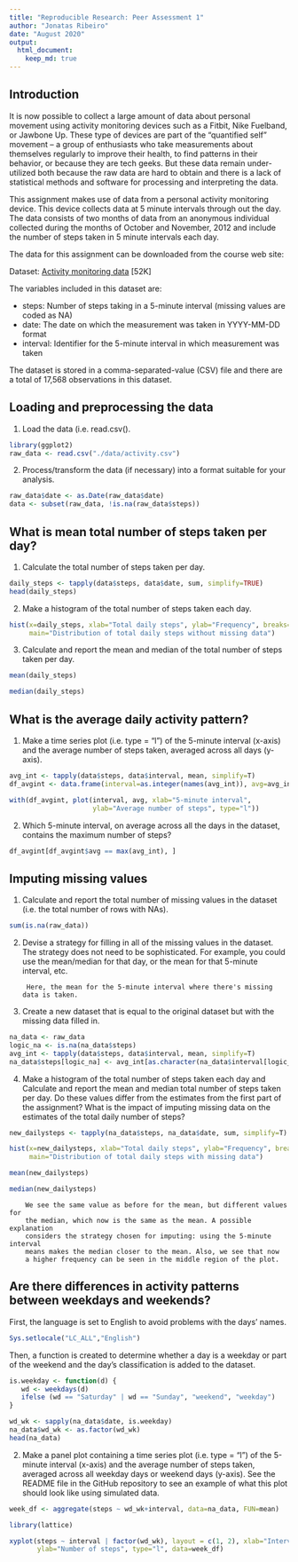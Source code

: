 ---
title: "Reproducible Research: Peer Assessment 1"
author: "Jonatas Ribeiro"
date: "August 2020"
output: 
  html_document:
    keep_md: true
---
## Introduction

It is now possible to collect a large amount of data about personal movement 
using activity monitoring devices such as a Fitbit, Nike Fuelband, or 
Jawbone Up. These type of devices are part of the “quantified self” movement – a group of enthusiasts who take measurements about themselves regularly to improve their health, to find patterns in their behavior, or because they are tech 
geeks. But these data remain under-utilized both because the raw data are hard 
to obtain and there is a lack of statistical methods and software for 
processing and interpreting the data.

This assignment makes use of data from a personal activity monitoring 
device. This device collects data at 5 minute intervals through out the day.
The data consists of two months of data from an anonymous individual collected 
during the months of October and November, 2012 and include the number of steps 
taken in 5 minute intervals each day.

The data for this assignment can be downloaded from the course web site:

Dataset: [Activity monitoring data](https://d396qusza40orc.cloudfront.net/repdata%2Fdata%2Factivity.zip) [52K]

The variables included in this dataset are:

- steps: Number of steps taking in a 5-minute interval (missing values are coded 
as \color{red}{\verb|NA|}NA)
- date: The date on which the measurement was taken in YYYY-MM-DD format
- interval: Identifier for the 5-minute interval in which measurement was taken

The dataset is stored in a comma-separated-value (CSV) file and there are a 
total of 17,568 observations in this dataset.


## Loading and preprocessing the data

1. Load the data (i.e. \color{red}{\verb|read.csv()|}read.csv().

```{r}
library(ggplot2)
raw_data <- read.csv("./data/activity.csv")
```

2. Process/transform the data (if necessary) into a format suitable for your 
analysis.

```{r}
raw_data$date <- as.Date(raw_data$date)
data <- subset(raw_data, !is.na(raw_data$steps))
```

## What is mean total number of steps taken per day?

1. Calculate the total number of steps taken per day.

```{r}
daily_steps <- tapply(data$steps, data$date, sum, simplify=TRUE)
head(daily_steps)
```

2. Make a histogram of the total number of steps taken each day.

```{r}
hist(x=daily_steps, xlab="Total daily steps", ylab="Frequency", breaks=20,
     main="Distribution of total daily steps without missing data")
```

3. Calculate and report the mean and median of the total number of steps 
taken per day.

```{r}
mean(daily_steps)

median(daily_steps)
```

## What is the average daily activity pattern?

1. Make a time series plot (i.e. \color{red}{\verb|type = "l"|}type = "l") 
of the 5-minute interval (x-axis) and the average number of steps taken, 
averaged across all days (y-axis).

```{r}
avg_int <- tapply(data$steps, data$interval, mean, simplify=T)
df_avgint <- data.frame(interval=as.integer(names(avg_int)), avg=avg_int)

with(df_avgint, plot(interval, avg, xlab="5-minute interval", 
                     ylab="Average number of steps", type="l"))

```

2. Which 5-minute interval, on average across all the days in the dataset, 
contains the maximum number of steps?

```{r}
df_avgint[df_avgint$avg == max(avg_int), ]
```

## Imputing missing values

1. Calculate and report the total number of missing values in the dataset 
(i.e. the total number of rows with \color{red}{\verb|NA|}NAs).

```{r}
sum(is.na(raw_data))
```

2. Devise a strategy for filling in all of the missing values in the dataset. 
The strategy does not need to be sophisticated. For example, you could use the mean/median for that day, or the mean for that 5-minute interval, etc. 

        Here, the mean for the 5-minute interval where there's missing data is taken.

3. Create a new dataset that is equal to the original dataset but with the 
missing data filled in.

```{r}
na_data <- raw_data
logic_na <- is.na(na_data$steps)
avg_int <- tapply(data$steps, data$interval, mean, simplify=T)
na_data$steps[logic_na] <- avg_int[as.character(na_data$interval[logic_na])]
```

4. Make a histogram of the total number of steps taken each day and Calculate 
and report the mean and median total number of steps taken per day. Do these
values differ from the estimates from the first part of the assignment? What 
is the impact of imputing missing data on the estimates of the total daily
number of steps?

```{r}
new_dailysteps <- tapply(na_data$steps, na_data$date, sum, simplify=T)

hist(x=new_dailysteps, xlab="Total daily steps", ylab="Frequency", breaks=20,
     main="Distribution of total daily steps with missing data")

mean(new_dailysteps)

median(new_dailysteps)

```

        We see the same value as before for the mean, but different values for
        the median, which now is the same as the mean. A possible explanation
        considers the strategy chosen for imputing: using the 5-minute interval
        means makes the median closer to the mean. Also, we see that now 
        a higher frequency can be seen in the middle region of the plot. 

## Are there differences in activity patterns between weekdays and weekends?

First, the language is set to English to avoid problems with the days' names.

```{r}
Sys.setlocale("LC_ALL","English")
```

Then, a function is created to determine whether a day is a weekday or part of 
the weekend and the day's classification is added to the dataset.

 ```{r}
is.weekday <- function(d) {
    wd <- weekdays(d)
    ifelse (wd == "Saturday" | wd == "Sunday", "weekend", "weekday")
}

wd_wk <- sapply(na_data$date, is.weekday)
na_data$wd_wk <- as.factor(wd_wk)
head(na_data)
```

2. Make a panel plot containing a time series plot (i.e. \color{red}{\verb|type 
= "l"|}type = "l") of the 5-minute interval (x-axis) and the average number of 
steps taken, averaged across all weekday days or weekend days (y-axis). See the README file in the GitHub repository to see an example of what this plot should 
look like using simulated data.

```{r}
week_df <- aggregate(steps ~ wd_wk+interval, data=na_data, FUN=mean)

library(lattice)

xyplot(steps ~ interval | factor(wd_wk), layout = c(1, 2), xlab="Interval",
       ylab="Number of steps", type="l", data=week_df)
```